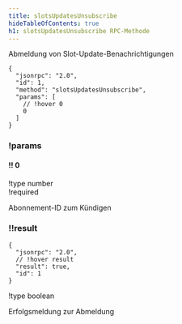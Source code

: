 ```yaml
---
title: slotsUpdatesUnsubscribe
hideTableOfContents: true
h1: slotsUpdatesUnsubscribe RPC-Methode
---
```


Abmeldung von Slot-Update-Benachrichtigungen

<APIMethod>

```jsonc !!request
{
  "jsonrpc": "2.0",
  "id": 1,
  "method": "slotsUpdatesUnsubscribe",
  "params": [
    // !hover 0
    0
  ]
}
```

### !params

#### !! 0

!type number  
!required

Abonnement-ID zum Kündigen

### !!result

```jsonc !response
{
  "jsonrpc": "2.0",
  // !hover result
  "result": true,
  "id": 1
}
```

!type boolean

Erfolgsmeldung zur Abmeldung

</APIMethod>
